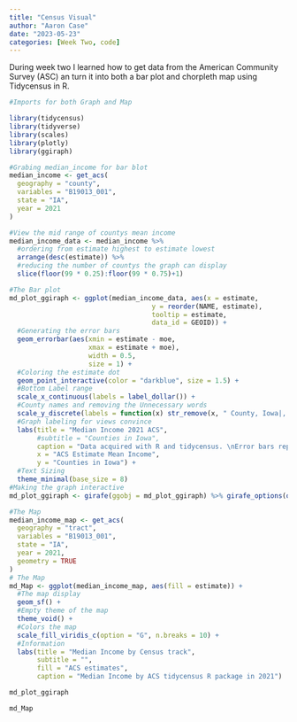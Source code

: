 ```yaml
---
title: "Census Visual"
author: "Aaron Case"
date: "2023-05-23"
categories: [Week Two, code]
---
```


During week two I learned how to get data from the American Community Survey (ASC) an turn it into both a bar plot and chorpleth map using Tidycensus in R.

```r
#Imports for both Graph and Map

library(tidycensus)
library(tidyverse)
library(scales)
library(plotly)
library(ggiraph)

#Grabing median_income for bar blot
median_income <- get_acs(
  geography = "county",
  variables = "B19013_001",
  state = "IA", 
  year = 2021
)

#View the mid range of countys mean income
median_income_data <- median_income %>%
  #ordering from estimate highest to estimate lowest
  arrange(desc(estimate)) %>%
  #reducing the number of countys the graph can display
  slice(floor(99 * 0.25):floor(99 * 0.75)+1)

#The Bar plot
md_plot_ggiraph <- ggplot(median_income_data, aes(x = estimate, 
                                    y = reorder(NAME, estimate),
                                    tooltip = estimate,
                                    data_id = GEOID)) +
  #Generating the error bars
  geom_errorbar(aes(xmin = estimate - moe, 
                    xmax = estimate + moe),
                    width = 0.5, 
                    size = 1) + 
  #Coloring the estimate dot 
  geom_point_interactive(color = "darkblue", size = 1.5) +
  #Bottom Label range
  scale_x_continuous(labels = label_dollar()) + 
  #County names and removing the Unnecessary words
  scale_y_discrete(labels = function(x) str_remove(x, " County, Iowa|, Iowa")) +
  #Graph labeling for views convince 
  labs(title = "Median Income 2021 ACS",
       #subtitle = "Counties in Iowa",
       caption = "Data acquired with R and tidycensus. \nError bars represent margin of error around estimates of Median income.",
       x = "ACS Estimate Mean Income",
       y = "Counties in Iowa") + 
  #Text Sizing
  theme_minimal(base_size = 8)
#Making the graph interactive
md_plot_ggiraph <- girafe(ggobj = md_plot_ggiraph) %>% girafe_options(opts_hover(css = "fill:purple;"))

#The Map
median_income_map <- get_acs(
  geography = "tract",
  variables = "B19013_001",
  state = "IA",
  year = 2021,
  geometry = TRUE
)
# The Map
md_Map <- ggplot(median_income_map, aes(fill = estimate)) + 
  #The map display
  geom_sf() + 
  #Empty theme of the map
  theme_void() + 
  #Colors the map 
  scale_fill_viridis_c(option = "G", n.breaks = 10) + 
  #Information
  labs(title = "Median Income by Census track",
       subtitle = "",
       fill = "ACS estimates",
       caption = "Median Income by ACS tidycensus R package in 2021")

```

```r
md_plot_ggiraph
```

```r
md_Map
```
